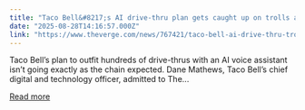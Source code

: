 ```yaml
---
title: "Taco Bell&#8217;s AI drive-thru plan gets caught up on trolls and glitches"
date: "2025-08-28T14:16:57.000Z"
link: "https://www.theverge.com/news/767421/taco-bell-ai-drive-thru-trolls-glitches"
---
```


Taco Bell’s plan to outfit hundreds of drive-thrus with an AI voice assistant isn’t going exactly as the chain expected. Dane Mathews, Taco Bell’s chief digital and technology officer, admitted to The...

[Read more](https://www.theverge.com/news/767421/taco-bell-ai-drive-thru-trolls-glitches)
